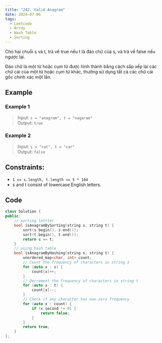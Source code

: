 ```yaml
---
title: "242. Valid Anagram"
date: 2024-07-06
tags: 
  - Leetcode
  - Array
  - Hash Table
  - Sorting
---
```

Cho hai chuỗi s và t, trả về true nếu t là đảo chữ của s, và trả về false nếu ngược lại.

Đảo chữ là một từ hoặc cụm từ được hình thành bằng cách sắp xếp lại các chữ cái của một từ hoặc cụm từ khác, thường sử dụng tất cả các chữ cái gốc chính xác một lần.

## Example 

### Example 1

> Input: `s = "anagram", t = "nagaram"`
<br/> Output: `true`

### Example 2

> Input: `s = "rat", t = "car"`
<br/> Output: `false`

## Constraints:
- `1 <= s.length, t.length <= 5 * 104`
- s and t consist of lowercase English letters.

## Code

```c++
class Solution {
public:
    // sorting lettter
    bool isAnagramBySorting(string s, string t) {
        sort(s.begin(), s.end());
        sort(t.begin(), t.end());
        return s == t;
    }
    // using hash table
    bool isAnagramByHashing(string s, string t) {
        unordered_map<char, int> count;
        // Count the frequency of characters in string s
        for (auto x : s) {
            count[x]++;
        }
        // Decrement the frequency of characters in string t
        for (auto x : t) {
            count[x]--;
        }
        // Check if any character has non-zero frequency
        for (auto x : count) {
            if (x.second != 0) {
                return false;
            }
        }
        return true;
    }
};
```